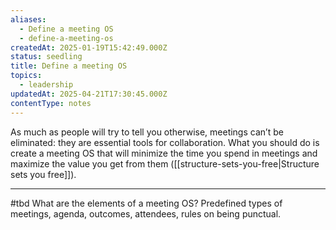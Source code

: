 ```yaml
---
aliases:
  - Define a meeting OS
  - define-a-meeting-os
createdAt: 2025-01-19T15:42:49.000Z
status: seedling
title: Define a meeting OS
topics:
  - leadership
updatedAt: 2025-04-21T17:30:45.000Z
contentType: notes
---
```

As much as people will try to tell you otherwise, meetings can’t be eliminated: they are essential tools for collaboration. What you should do is create a meeting OS that will minimize the time you spend in meetings and maximize the value you get from them ([[structure-sets-you-free|Structure sets you free]]).

---

#tbd What are the elements of a meeting OS? Predefined types of meetings, agenda, outcomes, attendees, rules on being punctual.
